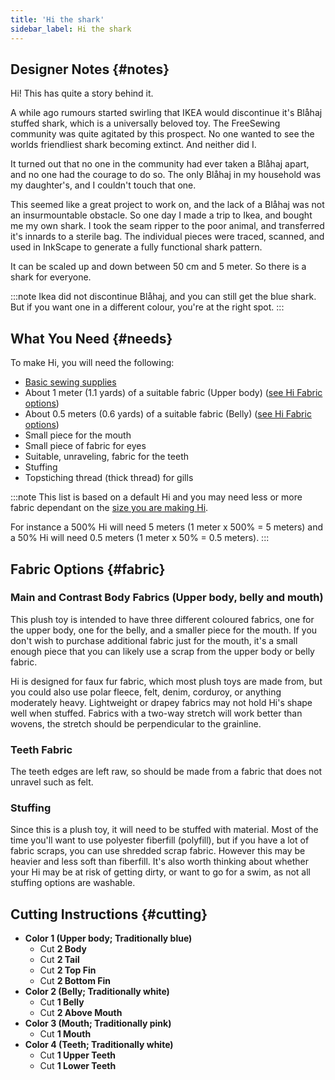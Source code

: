 ```yaml
---
title: 'Hi the shark'
sidebar_label: Hi the shark
---
```


<DesignInfo design="hi" />

## Designer Notes {#notes}

Hi! This has quite a story behind it.

A while ago rumours started swirling that IKEA would discontinue it's Blåhaj stuffed shark, which is a universally
beloved toy. The FreeSewing community was quite agitated by this prospect. No one wanted to see the worlds friendliest
shark becoming extinct. And neither did I.

It turned out that no one in the community had ever taken a Blåhaj apart, and no one had the courage to do so. The only
Blåhaj in my household was my daughter's, and I couldn't touch that one.

This seemed like a great project to work on, and the lack of a Blåhaj was not an insurmountable obstacle. So one day I
made a trip to Ikea, and bought me my own shark. I took the seam ripper to the poor animal, and transferred it's innards
to a sterile bag. The individual pieces were traced, scanned, and used in InkScape to generate a fully functional shark
pattern.

It can be scaled up and down between 50 cm and 5 meter. So there is a shark for everyone.

:::note
Ikea did not discontinue Blåhaj, and you can still get the blue shark. But if you want one in a different colour, you're at the right spot.
:::

## What You Need {#needs}

To make Hi, you will need the following:

- [Basic sewing supplies](/docs/sewing/basic-sewing-supplies)
- About 1 meter (1.1 yards) of a suitable fabric (Upper body) ([see Hi Fabric options](/docs/designs/hi/fabric/))
- About 0.5 meters (0.6 yards) of a suitable fabric (Belly) ([see Hi Fabric options](/docs/designs/hi/fabric/))
- Small piece for the mouth
- Small piece of fabric for eyes
- Suitable, unraveling, fabric for the teeth
- Stuffing
- Topstiching thread (thick thread) for gills

:::note
This list is based on a default Hi and you may need less or more fabric dependant on the [size you are making Hi](/docs/designs/hi/options/size/).

For instance a 500% Hi will need 5 meters (1 meter x 500% = 5 meters) and a 50% Hi will need 0.5 meters (1 meter x 50% = 0.5 meters).
:::

## Fabric Options {#fabric}

### Main and Contrast Body Fabrics (Upper body, belly and mouth)

This plush toy is intended to have three different coloured fabrics, one for the upper body, one for the belly, and a smaller piece for the mouth. If you don't wish to purchase additional fabric just for the mouth, it's a small enough piece that you can likely use a scrap from the upper body or belly fabric.

Hi is designed for faux fur fabric, which most plush toys are made from, but you could also use polar fleece, felt, denim, corduroy, or anything moderately heavy. Lightweight or drapey fabrics may not hold Hi's shape well when stuffed. Fabrics with a two-way stretch will work better than wovens, the stretch should be perpendicular to the grainline.

### Teeth Fabric

The teeth edges are left raw, so should be made from a fabric that does not unravel such as felt.

### Stuffing

Since this is a plush toy, it will need to be stuffed with material. Most of the time you'll want to use polyester fiberfill (polyfill), but if you have a lot of fabric scraps, you can use shredded scrap fabric. However this may be heavier and less soft than fiberfill. It's also worth thinking about whether your Hi may be at risk of getting dirty, or want to go for a swim, as not all stuffing options are washable.

## Cutting Instructions {#cutting}

- **Color 1 (Upper body; Traditionally blue)**
  - Cut **2 Body**
  - Cut **2 Tail**
  - Cut **2 Top Fin**
  - Cut **2 Bottom Fin**
- **Color 2 (Belly; Traditionally white)**
  - Cut **1 Belly**
  - Cut **2 Above Mouth**
- **Color 3 (Mouth; Traditionally pink)**
  - Cut **1 Mouth**
- **Color 4 (Teeth; Traditionally white)**
  - Cut **1 Upper Teeth**
  - Cut **1 Lower Teeth**
